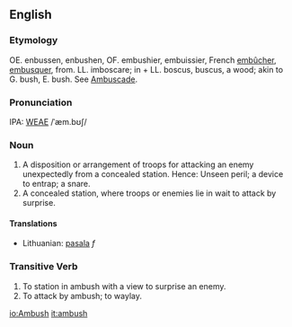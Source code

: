 ==English==
===Etymology===
OE. enbussen, enbushen, OF. embushier, embuissier, French [[embûcher]], [[embusquer]], from. LL. imboscare; in + LL. boscus, buscus, a wood; akin to G. bush, E. bush.  See  [[Ambuscade]].

===Pronunciation===
IPA: [[WEAE]] /ˈæm.bʊʃ/

===Noun===
# A disposition or arrangement of troops for attacking an enemy unexpectedly from a concealed station. Hence: Unseen  peril; a device to entrap; a snare.
# A concealed station, where troops or enemies lie in wait to attack by surprise.
<!-- material copied from Webster's Revised Unabridged Dictionary (1913) -->

====Translations====
*Lithuanian: [[pasala]] ''f''

===Transitive Verb===
# To station in ambush with a view to surprise an enemy.
# To attack by ambush; to waylay.
<!-- material copied from Webster's Revised Unabridged Dictionary (1913) -->

[[io:Ambush]]
[[it:ambush]]